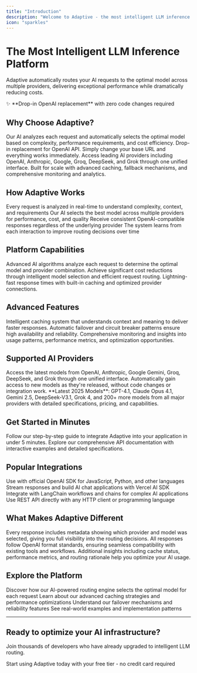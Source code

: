 ```yaml
---
title: "Introduction"
description: "Welcome to Adaptive - the most intelligent LLM inference platform designed for modern developers."
icon: "sparkles"
---
```


# The Most Intelligent LLM Inference Platform

Adaptive automatically routes your AI requests to the optimal model across multiple providers, delivering exceptional performance while dramatically reducing costs.

<Note>
✨ **Drop-in OpenAI replacement** with zero code changes required
</Note>

## Why Choose Adaptive?

<CardGroup cols={2}>
  <Card title="Intelligent Routing" icon="brain">
    Our AI analyzes each request and automatically selects the optimal model based on complexity, performance requirements, and cost efficiency.
  </Card>
  <Card title="Seamless Integration" icon="plug">
    Drop-in replacement for OpenAI API. Simply change your base URL and everything works immediately.
  </Card>
  <Card title="Multi-Provider Access" icon="network-wired">
    Access leading AI providers including OpenAI, Anthropic, Google, Groq, DeepSeek, and Grok through one unified interface.
  </Card>
  <Card title="Enterprise Ready" icon="shield-check">
    Built for scale with advanced caching, fallback mechanisms, and comprehensive monitoring and analytics.
  </Card>
</CardGroup>

## How Adaptive Works

<Steps>
  <Step title="Intelligent Analysis">
    Every request is analyzed in real-time to understand complexity, context, and requirements
  </Step>
  <Step title="Optimal Routing">
    Our AI selects the best model across multiple providers for performance, cost, and quality
  </Step>
  <Step title="Seamless Response">
    Receive consistent OpenAI-compatible responses regardless of the underlying provider
  </Step>
  <Step title="Continuous Learning">
    The system learns from each interaction to improve routing decisions over time
  </Step>
</Steps>

## Platform Capabilities

<CardGroup cols={3}>
  <Card title="Smart Routing" icon="route">
    Advanced AI algorithms analyze each request to determine the optimal model and provider combination.
  </Card>
  <Card title="Cost Optimization" icon="trending-down">
    Achieve significant cost reductions through intelligent model selection and efficient request routing.
  </Card>
  <Card title="Performance" icon="zap">
    Lightning-fast response times with built-in caching and optimized provider connections.
  </Card>
</CardGroup>

## Advanced Features

<CardGroup cols={3}>
  <Card title="Semantic Caching" icon="database">
    Intelligent caching system that understands context and meaning to deliver faster responses.
  </Card>
  <Card title="Provider Resiliency" icon="shield">
    Automatic failover and circuit breaker patterns ensure high availability and reliability.
  </Card>
  <Card title="Real-time Analytics" icon="chart-line">
    Comprehensive monitoring and insights into usage patterns, performance metrics, and optimization opportunities.
  </Card>
</CardGroup>

## Supported AI Providers

<CardGroup cols={2}>
  <Card title="Leading AI Models" icon="stars">
    Access the latest models from OpenAI, Anthropic, Google Gemini, Groq, DeepSeek, and Grok through one unified interface.
  </Card>
  <Card title="Always Up-to-Date" icon="refresh">
    Automatically gain access to new models as they're released, without code changes or integration work.
  </Card>
</CardGroup>

<CardGroup cols={1}>
  <Card title="View All Supported Models" icon="list" href="/supported-models">
    **Latest 2025 Models**: GPT-4.1, Claude Opus 4.1, Gemini 2.5, DeepSeek-V3.1, Grok 4, and 200+ more models from all major providers with detailed specifications, pricing, and capabilities.
  </Card>
</CardGroup>

## Get Started in Minutes

<CardGroup cols={2}>
  <Card title="Quick Start Guide" icon="rocket" href="/quickstart">
    Follow our step-by-step guide to integrate Adaptive into your application in under 5 minutes.
  </Card>
  <Card title="API Reference" icon="book" href="/api-reference/chat-completions">
    Explore our comprehensive API documentation with interactive examples and detailed specifications.
  </Card>
</CardGroup>

## Popular Integrations

<CardGroup cols={2}>
  <Card title="OpenAI SDK" href="/integrations/openai-sdk" icon="/images/logos/openai.svg">
    Use with official OpenAI SDK for JavaScript, Python, and other languages
  </Card>
  <Card title="Vercel AI SDK" href="/integrations/vercel-ai-sdk" icon="/images/logos/vercel.svg">
    Stream responses and build AI chat applications with Vercel AI SDK
  </Card>
  <Card title="LangChain" href="/integrations/langchain" icon="/images/logos/langchain.svg">
    Integrate with LangChain workflows and chains for complex AI applications
  </Card>
  <Card title="Direct API" href="/api-reference/chat-completions" icon="terminal">
    Use REST API directly with any HTTP client or programming language
  </Card>
</CardGroup>

## What Makes Adaptive Different

<CardGroup cols={3}>
  <Card title="Transparent Routing" icon="eye">
    Every response includes metadata showing which provider and model was selected, giving you full visibility into the routing decisions.
  </Card>
  <Card title="OpenAI Compatible" icon="check">
    All responses follow OpenAI format standards, ensuring seamless compatibility with existing tools and workflows.
  </Card>
  <Card title="Enhanced Metadata" icon="info">
    Additional insights including cache status, performance metrics, and routing rationale help you optimize your AI usage.
  </Card>
</CardGroup>

## Explore the Platform

<CardGroup cols={2}>
  <Card title="Intelligent Routing" icon="brain" href="/features/intelligent-routing">
    Discover how our AI-powered routing engine selects the optimal model for each request
  </Card>
  <Card title="Performance & Caching" icon="zap" href="/features/performance">
    Learn about our advanced caching strategies and performance optimizations
  </Card>
  <Card title="Provider Resiliency" icon="shield" href="/features/provider-resiliency">
    Understand our failover mechanisms and reliability features
  </Card>
  <Card title="Integration Examples" icon="code" href="/examples/basic-chat">
    See real-world examples and implementation patterns
  </Card>
</CardGroup>

---

## Ready to optimize your AI infrastructure?

Join thousands of developers who have already upgraded to intelligent LLM routing.

<Card title="Get Started Free" icon="rocket" href="https://www.llmadaptive.uk/signup">
  Start using Adaptive today with your free tier - no credit card required
</Card>